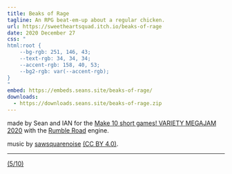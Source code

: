 ```yaml
---
title: Beaks of Rage
tagline: An RPG beat-em-up about a regular chicken.
url: https://sweetheartsquad.itch.io/beaks-of-rage
date: 2020 December 27
css: "
html:root {
	--bg-rgb: 251, 146, 43;
	--text-rgb: 34, 34, 34;
	--accent-rgb: 158, 40, 53;
	--bg2-rgb: var(--accent-rgb);
}
"
embed: https://embeds.seans.site/beaks-of-rage/
downloads:
  - https://downloads.seans.site/beaks-of-rage.zip
---
```


made by Sean and IAN for the [Make 10 short games! VARIETY MEGAJAM 2020](https://itch.io/jam/vmj2020) with the [Rumble Road](https://seansleblanc.itch.io/rumble-road) engine.

music by [sawsquarenoise](http://rolemusic.sawsquarenoise.com/) [(CC BY 4.0)](https://creativecommons.org/licenses/by/4.0/).

---

[(5/10)](https://itch.io/c/1319442/variety-megajam-2020-entries)
